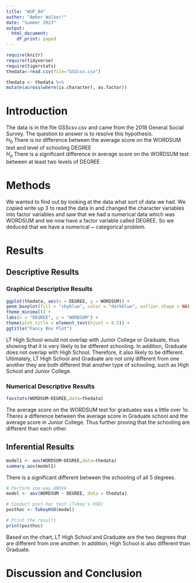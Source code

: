 ```yaml
---
title: "WUP_04"
author: "Amber Walker!"
date: "Summer 2023"
output:
  html_document:
    df_print: paged
---
```


```r
require(knitr)
require(tidyverse)
require(tigerstats)
thedata<-read.csv(file="GSScsv.csv")
```

```r
thedata <- thedata %>%
mutate(across(where(is.character), as.factor))
```

# Introduction

<!--In this section you explain what you are trying to show.  Where did the data come from?  What is the research or other question you are trying to answer?!-->

The data is in the file GSScsv.csv and came from the 2018 General Social Survey.  The question to answer is to resolve this hypothesis.  
$H_0$ There is no difference between the average score on the WORDSUM test and level of schooling DEGREE  
$H_a$ There is a significant difference in average score on the WORDSUM test between at least two levels of DEGREE  

# Methods

<!--Mention that you intend to use chatGPT to the greatest extent possible. Give credit to chatGPT when you use it to create code in your report. Decide on your methods:  use "variable analysis" or other appropriate descriptors.  Make sure to choose at least one graphical method and at least one numerical method.!-->

We wanted to find out by looking at the data what sort of data we had. We copied write up 3 to read the data in and changed the character variables into factor variables and saw that we had a numerical data which was WORDSUM and we now have a factor variable called DEGREE. So we deduced that we have a numerical ~ categorical problem. 

# Results

<!--Divide this section into two sub-sections:  One for your descriptive  results and one for your inferential results.!-->

## Descriptive Results

### Graphical Descriptive Results

<!--Graphical results here.  Make sure to show your code.  Provide appropriate labels for axes, giving units if possible, and provide a good title for the graph, too.  Use the graphical results to describe the patterns if any that exist in the data as focused toward the research question!-->

```r
ggplot(thedata, aes(x = DEGREE, y = WORDSUM)) +
geom_boxplot(fill = "skyblue", color = "darkblue", outlier.shape = NA) +
theme_minimal() +
labs(x = "DEGREE", y = "WORDSUM") +
theme(plot.title = element_text(hjust = 0.5)) +
ggtitle("Fancy Box Plot")
```


LT High School would not overlap with Junior College or Graduate, thus showing that it is very likely to be different schooling. In addition, Graduate does not overlap with High School. Therefore, it also likely to be different. Ultimately, LT High School and Graduate are not only different from one another they are both different that another type of schooling, such as High School and Junior College.

### Numerical Descriptive Results

```r
favstats(WORDSUM~DEGREE,data=thedata)
```

The average score on the WORDSUM test for graduates was a little over 1o. Theres a difference between the average score in Graduate school and the average score in Junior College. Thus further proving that the schooling are different than each other. 

<!--Numerical results go here. Use the numerical results to describe the patterns if any that exist in the data as focused toward the research question!-->

## Inferential Results

```r
model1 <- aov(WORDSUM~DEGREE,data=thedata)
summary.aov(model1)
```

There is a significant different between the schooling of all 5 degrees. 
```r


# Perform one-way ANOVA
model <- aov(WORDSUM ~ DEGREE, data = thedata)

# Conduct post-hoc test (Tukey's HSD)
posthoc <- TukeyHSD(model)

# Print the results
print(posthoc)

```

Based on the chart, LT High School and Graduate are the two degrees that are different from one another. In addition, High School is also different than Graduate.


<!--State hypothesis clearly.  Make sure your discussion of the inferential test covers all the aspects that the test output produces, such as test statistic, p-value etc.  Make a decision about the null hypothesis, explain the assumptions on which the selected test/procedure was based, and why the chosen procedure satisfys the assumptions and is appropriate to answer the research question!-->


# Discussion and Conclusion

<!--Discussion and conclusion here.  If you found a relationship be sure to consider whether the relationship occurs because one of the variavbles causes the other, or whether they perhasps are related for some other reason.  Watch the chapter 6 videos from the GeorgeTown videos collection.!-->
